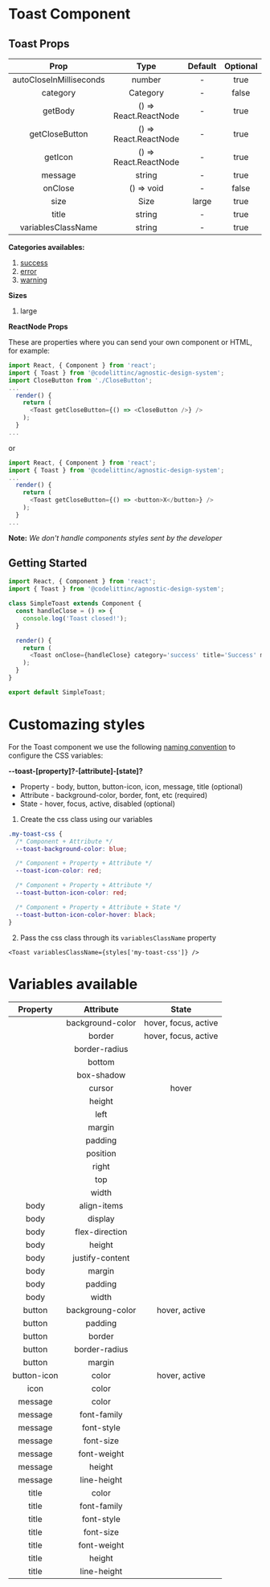 # Toast Component

## Toast Props

|          Prop           |         Type          | Default | Optional |
| :---------------------: | :-------------------: | :-----: | :------: |
| autoCloseInMilliseconds |        number         |    -    |   true   |
|        category         |       Category        |    -    |  false   |
|         getBody         | () => React.ReactNode |    -    |   true   |
|     getCloseButton      | () => React.ReactNode |    -    |   true   |
|         getIcon         | () => React.ReactNode |    -    |   true   |
|         message         |        string         |    -    |   true   |
|         onClose         |      () => void       |    -    |  false   |
|          size           |         Size          |  large  |   true   |
|          title          |        string         |    -    |   true   |
|   variablesClassName    |        string         |    -    |   true   |

**Categories availables:**

1.  [success](https://design-system.codelitt.dev/?path=/story/components-toast--success)
2.  [error](https://design-system.codelitt.dev/?path=/story/components-toast--error)
3.  [warning](https://design-system.codelitt.dev/?path=/story/components-toast--warning)

**Sizes**

1. large

**ReactNode Props**

These are properties where you can send your own component or HTML, for example:

```javascript
import React, { Component } from 'react';
import { Toast } from '@codelittinc/agnostic-design-system';
import CloseButton from './CloseButton';
...
  render() {
    return (
      <Toast getCloseButton={() => <CloseButton />} />
    );
  }
...
```

or

```javascript
import React, { Component } from 'react';
import { Toast } from '@codelittinc/agnostic-design-system';
...
  render() {
    return (
      <Toast getCloseButton={() => <button>X</button>} />
    );
  }
...

```

**Note:** _We don't handle components styles sent by the developer_

## Getting Started

```javascript
import React, { Component } from 'react';
import { Toast } from '@codelittinc/agnostic-design-system';

class SimpleToast extends Component {
  const handleClose = () => {
    console.log('Toast closed!');
  }

  render() {
    return (
      <Toast onClose={handleClose} category='success' title='Success' message='This is a success toast!' />
    );
  }
}

export default SimpleToast;

```

# Customazing styles

For the Toast component we use the following [naming convention](https://design-system.codelitt.dev/?path=/story/welcome-customizing-styles--page) to configure the CSS variables:

**--toast-[property]?-[attribute]-[state]?**

- Property - body, button, button-icon, icon, message, title (optional)
- Attribute - background-color, border, font, etc (required)
- State - hover, focus, active, disabled (optional)

1. Create the css class using our variables

```css
.my-toast-css {
  /* Component + Attribute */
  --toast-background-color: blue;

  /* Component + Property + Attribute */
  --toast-icon-color: red;

  /* Component + Property + Attribute */
  --toast-button-icon-color: red;

  /* Component + Property + Attribute + State */
  --toast-button-icon-color-hover: black;
}
```

2. Pass the css class through its `variablesClassName` property

`<Toast variablesClassName={styles['my-toast-css']} />`

# Variables available

|  Property   |    Attribute     |        State         |
| :---------: | :--------------: | :------------------: |
|             | background-color | hover, focus, active |
|             |      border      | hover, focus, active |
|             |  border-radius   |                      |
|             |      bottom      |                      |
|             |    box-shadow    |                      |
|             |      cursor      |        hover         |
|             |      height      |                      |
|             |       left       |                      |
|             |      margin      |                      |
|             |     padding      |                      |
|             |     position     |                      |
|             |      right       |                      |
|             |       top        |                      |
|             |      width       |                      |
|    body     |   align-items    |                      |
|    body     |     display      |                      |
|    body     |  flex-direction  |                      |
|    body     |      height      |                      |
|    body     | justify-content  |                      |
|    body     |      margin      |                      |
|    body     |     padding      |                      |
|    body     |      width       |                      |
|   button    | backgroung-color |    hover, active     |
|   button    |     padding      |                      |
|   button    |      border      |                      |
|   button    |  border-radius   |                      |
|   button    |      margin      |                      |
| button-icon |      color       |    hover, active     |
|    icon     |      color       |                      |
|   message   |      color       |                      |
|   message   |   font-family    |                      |
|   message   |    font-style    |                      |
|   message   |    font-size     |                      |
|   message   |   font-weight    |                      |
|   message   |      height      |                      |
|   message   |   line-height    |                      |
|    title    |      color       |                      |
|    title    |   font-family    |                      |
|    title    |    font-style    |                      |
|    title    |    font-size     |                      |
|    title    |   font-weight    |                      |
|    title    |      height      |                      |
|    title    |   line-height    |                      |
